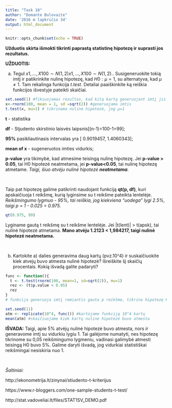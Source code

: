 ```yaml
---
title: "Task 10"
author: "Domante Bulovaite"
date: '2016 m lapkričio 3d'
output: html_document
---
```


```r
knitr::opts_chunk$set(echo = TRUE)
```

**Užduotis skirta išmokti tikrinti paprastą statistinę hipotezę ir suprasti jos rezultatus.**

**UŽDUOTIS:** 

a) Tegul $x1,...,X100∼N(1,2)x1,...,X100∼N(1,2)$.. Susigeneruokite tokią imtį ir patikrinkite nulinę hipotezę, kad $H0:μ=1$, su alternatyva, kad $μ≠1$. Tam rekalinga funkcija *t.test*. Detaliai paaiškinkite ką reiškia funkcijos išvestyje pateikti skaičiai.


```r
set.seed(1) #fiksuojamas rezultas, kad kitą kartą generuojant imtį jis nekistų
x<-rnorm(100, mean = 1, sd =sqrt(2)) #generuojama imtis
t.test(x, mu=1) # tikrinama nulinė hipotezė, jog μ=1
```
**t** - statistika

**df** - Stjudento skirstinio laisvės laipsnis[(n-1)=100-1=99];

**95%** pasikliautinasis intervalas yra [ 0.9019457, 1.4060343];

**mean of x** - sugeneruotos imties vidurkis;

**p-value** yra tikimybė, kad atmesime teisingą nulinę hipotezę. Jei **p-value > 0.05**, tai H0 hipotezė neatmetama, jei **p-value<0.05**, tai nulinę hipotezę atmetame. 
*Taigi, šiuo atvėju nulinė hipotezė **neatmetama**.*

<br>

Taip pat hipotezę galime patikrinti naudojant funkciją **qt(p, df)**, kuri apskaičiuoja t reikšmę, kurią lyginsime su t reikšme pateikta lentelėje.
*Reikšmingumo lygmuo - 95%, tai reiškia, jog kiekviena "uodega" lygi 2.5%, taigi p = 1 - 0.025 = 0.975. *

```r
qt(0.975, 99)
```

Lyginame gautą t reikšmę su t reikšme lentelėje. Jei |t(lent)| > t(apsk), tai nulinė hipotezė atmetama. **Mano atvėju 1.2123 < 1,984217, taigi nulinė hipotezė neatmetama.**

<br>

b) Kartokite a) dalies generavima daug kartų (pvz.10^4) ir suskaičiuokite kiek atvejų buvo atmesta nulinė hipotezė? Išreiškite šį skaičių procentais. Kokią išvadą galite padaryti?


```r
func <- function(){ 
  t <- t.test(rnorm(100, mean=1, sd=sqrt(2)), mu=1) 
  rez <- (t$p.value < 0.05)
  rez
}
# funkcija generuoja imtį remiantis gauta p reikšme, tikrina hipotezę H0:μ=1, su alternatyva, kad μ≠1

set.seed(11)
atm <- replicate(10^4, func()) #kartojame funkciją 10^4 kartų
mean(atm) #skaičiuojame kiek kartų nulinė hipotezė buvo atmesta

```

**IŠVADA:** Taigi, apie 5% atvėjų nulinė hipotezė buvo atmesta, nors ir generavome imtį su vidurkiu lygiu 1. Tai galėjome numatyti, nes hipotezę tikrinome su 0,05 reikšmingumo lygmeniu, vadinasi galimybė atmesti teisingą H0 buvo 5%. Galime daryti išvadą, jog vidurkiai statistiškai reikšmingai nesiskiria nuo 1. 

<br>


*Šaltiniai:*

http://ekonometrija.lt/zinynai/stiudento-t-kriterijus

https://www.r-bloggers.com/one-sample-students-t-test/

http://stat.vadoveliai.lt/files/STAT1SV_DEMO.pdf

